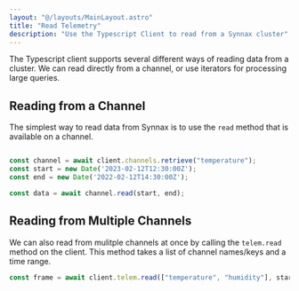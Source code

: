 ```yaml
---
layout: "@/layouts/MainLayout.astro"
title: "Read Telemetry"
description: "Use the Typescript Client to read from a Synnax cluster"
---
```


The Typescript client supports several different ways of reading data from a cluster. We
can read directly from a channel, or use iterators for processing large queries.

## Reading from a Channel

The simplest way to read data from Synnax is to use the `read` method that is available
on a channel.

```typescript

const channel = await client.channels.retrieve("temperature");
const start = new Date('2023-02-12T12:30:00Z');
const end = new Date('2022-02-12T14:30:00Z');

const data = await channel.read(start, end);
```

## Reading from Multiple Channels

We can also read from mulitple channels at once by calling the `telem.read` method on
the client. This method takes a list of channel names/keys and a time range.

```typescript
const frame = await client.telem.read(["temperature", "humidity"], start, end);
```

